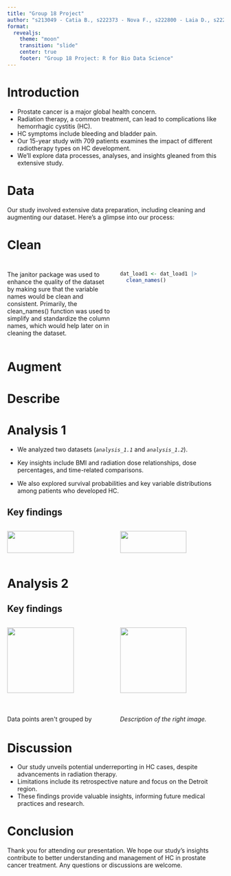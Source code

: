 ```yaml
---
title: "Group 18 Project"
author: "s213049 - Catia B., s222373 - Nova F., s222800 - Laia D., s222854 - Minke O., s230204 - Eirini G."
format: 
  revealjs:
    theme: "moon"
    transition: "slide"
    center: true
    footer: "Group 18 Project: R for Bio Data Science"
---
```


# Introduction

-   Prostate cancer is a major global health concern.
-   Radiation therapy, a common treatment, can lead to complications like hemorrhagic cystitis (HC).
-   HC symptoms include bleeding and bladder pain.
-   Our 15-year study with 709 patients examines the impact of different radiotherapy types on HC development.
-   We'll explore data processes, analyses, and insights gleaned from this extensive study.

# Data

Our study involved extensive data preparation, including cleaning and augmenting our dataset. Here's a glimpse into our process:

# Clean

## 

::: columns
::: {.column width="50%"}
The janitor package was used to enhance the quality of the dataset by making sure that the variable names would be clean and consistent. Primarily, the clean_names() function was used to simplify and standardize the column names, which would help later on in cleaning the dataset.
:::

::: {.column width="50%"}
```r
dat_load1 <- dat_load1 |> 
  clean_names()
```
:::
:::

# Augment

# Describe

# Analysis 1

-   We analyzed two datasets (*`analysis_1.1`* and *`analysis_1.2`*).

-   Key insights include BMI and radiation dose relationships, dose percentages, and time-related comparisons.

-   We also explored survival probabilities and key variable distributions among patients who developed HC.

## Key findings

::: columns
::: {.column width="50%"}
![](images/key_plot_1.9-01.png){width="80%"}

*Description of the left image.*
:::

::: {.column width="50%"}
![](images/key_plot_1.8-01.png){width="80%"}

*Description of the right image.*
:::
:::

# Analysis 2

## Key findings

::: columns
::: {.column width="50%"}
![](images/key_plot_2.1.png){width="80%"}

Data points aren\'t grouped by cancer organ. 

Why do we get this spared data points?

-\> Outliers

-\> Small sample size

-\> Low % explained variance
:::

::: {.column width="50%"}
![](images/key_plot_2.3.png){width="80%"}

*Description of the right image.*
:::
:::

# Discussion

-   Our study unveils potential underreporting in HC cases, despite advancements in radiation therapy.
-   Limitations include its retrospective nature and focus on the Detroit region.
-   These findings provide valuable insights, informing future medical practices and research.

# Conclusion

Thank you for attending our presentation. We hope our study's insights contribute to better understanding and management of HC in prostate cancer treatment. Any questions or discussions are welcome.

